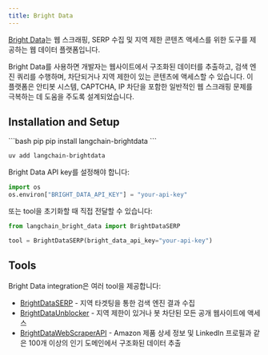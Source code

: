```yaml
---
title: Bright Data
---
```


[Bright Data](https://brightdata.com)는 웹 스크래핑, SERP 수집 및 지역 제한 콘텐츠 액세스를 위한 도구를 제공하는 웹 데이터 플랫폼입니다.

Bright Data를 사용하면 개발자는 웹사이트에서 구조화된 데이터를 추출하고, 검색 엔진 쿼리를 수행하며, 차단되거나 지역 제한이 있는 콘텐츠에 액세스할 수 있습니다. 이 플랫폼은 안티봇 시스템, CAPTCHA, IP 차단을 포함한 일반적인 웹 스크래핑 문제를 극복하는 데 도움을 주도록 설계되었습니다.

## Installation and Setup

<CodeGroup>
```bash pip
pip install langchain-brightdata
```

```bash uv
uv add langchain-brightdata
```
</CodeGroup>

Bright Data API key를 설정해야 합니다:

```python
import os
os.environ["BRIGHT_DATA_API_KEY"] = "your-api-key"
```

또는 tool을 초기화할 때 직접 전달할 수 있습니다:

```python
from langchain_bright_data import BrightDataSERP

tool = BrightDataSERP(bright_data_api_key="your-api-key")
```

## Tools

Bright Data integration은 여러 tool을 제공합니다:

- [BrightDataSERP](/oss/integrations/tools/brightdata_serp) - 지역 타겟팅을 통한 검색 엔진 결과 수집
- [BrightDataUnblocker](/oss/integrations/tools/brightdata_unlocker) - 지역 제한이 있거나 봇 차단된 모든 공개 웹사이트에 액세스
- [BrightDataWebScraperAPI](/oss/integrations/tools/brightdata-webscraperapi) - Amazon 제품 상세 정보 및 LinkedIn 프로필과 같은 100개 이상의 인기 도메인에서 구조화된 데이터 추출